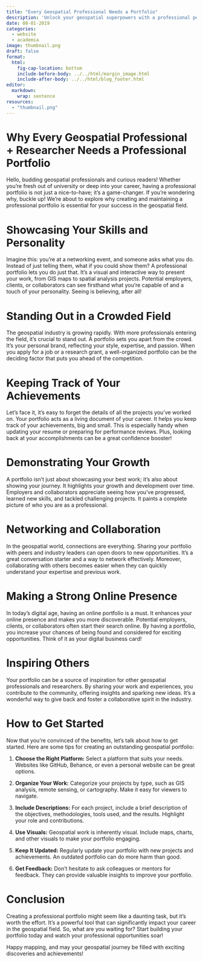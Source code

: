 ```yaml
---
title: "Every Geospatial Professional Needs a Portfolio"
description: 'Unlock your geospatial superpowers with a professional portfolio – your ticket to standing out, shining bright, and soaring in your career!'
date: 08-01-2019
categories: 
  - website
  - academia
image: thumbnail.png
draft: false
format:
  html:
    fig-cap-location: bottom
    include-before-body: ../../html/margin_image.html
    include-after-body: ../../html/blog_footer.html
editor: 
  markdown: 
    wrap: sentence
resources: 
  - "thumbnail.png"
---
```


# **Why Every Geospatial Professional + Researcher Needs a Professional Portfolio**

Hello, budding geospatial professionals and curious readers!
Whether you're fresh out of university or deep into your career, having a professional portfolio is not just a nice-to-have; it’s a game-changer.
If you're wondering why, buckle up!
We're about to explore why creating and maintaining a professional portfolio is essential for your success in the geospatial field.

# Showcasing Your Skills and Personality

Imagine this: you’re at a networking event, and someone asks what you do.
Instead of just telling them, what if you could show them?
A professional portfolio lets you do just that.
It’s a visual and interactive way to present your work, from GIS maps to spatial analysis projects.
Potential employers, clients, or collaborators can see firsthand what you’re capable of and a touch of your personality.
Seeing is believing, after all!

# Standing Out in a Crowded Field

The geospatial industry is growing rapidly.
With more professionals entering the field, it’s crucial to stand out.
A portfolio sets you apart from the crowd.
It’s your personal brand, reflecting your style, expertise, and passion.
When you apply for a job or a research grant, a well-organized portfolio can be the deciding factor that puts you ahead of the competition.

# Keeping Track of Your Achievements

Let’s face it, it’s easy to forget the details of all the projects you’ve worked on.
Your portfolio acts as a living document of your career.
It helps you keep track of your achievements, big and small.
This is especially handy when updating your resume or preparing for performance reviews.
Plus, looking back at your accomplishments can be a great confidence booster!

# Demonstrating Your Growth

A portfolio isn’t just about showcasing your best work; it’s also about showing your journey.
It highlights your growth and development over time.
Employers and collaborators appreciate seeing how you’ve progressed, learned new skills, and tackled challenging projects.
It paints a complete picture of who you are as a professional.

# Networking and Collaboration

In the geospatial world, connections are everything.
Sharing your portfolio with peers and industry leaders can open doors to new opportunities.
It’s a great conversation starter and a way to network effectively.
Moreover, collaborating with others becomes easier when they can quickly understand your expertise and previous work.

# Making a Strong Online Presence

In today’s digital age, having an online portfolio is a must.
It enhances your online presence and makes you more discoverable.
Potential employers, clients, or collaborators often start their search online.
By having a portfolio, you increase your chances of being found and considered for exciting opportunities.
Think of it as your digital business card!

# Inspiring Others

Your portfolio can be a source of inspiration for other geospatial professionals and researchers.
By sharing your work and experiences, you contribute to the community, offering insights and sparking new ideas.
It’s a wonderful way to give back and foster a collaborative spirit in the industry.

# How to Get Started

Now that you’re convinced of the benefits, let’s talk about how to get started.
Here are some tips for creating an outstanding geospatial portfolio:

1.  **Choose the Right Platform:** Select a platform that suits your needs.
    Websites like GitHub, Behance, or even a personal website can be great options.

2.  **Organize Your Work:** Categorize your projects by type, such as GIS analysis, remote sensing, or cartography.
    Make it easy for viewers to navigate.

3.  **Include Descriptions:** For each project, include a brief description of the objectives, methodologies, tools used, and the results.
    Highlight your role and contributions.

4.  **Use Visuals:** Geospatial work is inherently visual.
    Include maps, charts, and other visuals to make your portfolio engaging.

5.  **Keep It Updated:** Regularly update your portfolio with new projects and achievements.
    An outdated portfolio can do more harm than good.

6.  **Get Feedback:** Don’t hesitate to ask colleagues or mentors for feedback.
    They can provide valuable insights to improve your portfolio.

# Conclusion

Creating a professional portfolio might seem like a daunting task, but it’s worth the effort.
It’s a powerful tool that can significantly impact your career in the geospatial field.
So, what are you waiting for?
Start building your portfolio today and watch your professional opportunities soar!

Happy mapping, and may your geospatial journey be filled with exciting discoveries and achievements!
